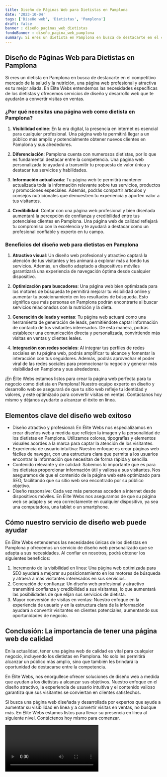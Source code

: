 ```yaml
---
title: Diseño de Páginas Web para Dietistas en Pamplona
date: '2023-10-04'
tags: ['Diseño web', 'Dietistas', 'Pamplona']
draft: false
banner : diseño_paginas_web_dietistas
fondoBanner : diseño_pagina_web_pamplona
summary: Si eres un dietista en Pamplona en busca de destacarte en el competitivo mercado de la salud y la nutrición, una página web profesional y atractiva es tu mejor aliada. En Élite Webs entendemos las necesidades específicas de los dietistas y ofrecemos servicios de diseño y desarrollo web que te ayudarán a convertir visitas en ventas.
---
```


## Diseño de Páginas Web para Dietistas en Pamplona

Si eres un dietista en Pamplona en busca de destacarte en el competitivo mercado de la salud y la nutrición, una página web profesional y atractiva es tu mejor aliada. En Élite Webs entendemos las necesidades específicas de los dietistas y ofrecemos servicios de diseño y desarrollo web que te ayudarán a convertir visitas en ventas.

### ¿Por qué necesitas una página web como dietista en Pamplona?

1. **Visibilidad online**: En la era digital, la presencia en internet es esencial para cualquier profesional. Una página web te permitirá llegar a un público más amplio y potencialmente obtener nuevos clientes en Pamplona y sus alrededores.

2. **Diferenciación**: Pamplona cuenta con numerosos dietistas, por lo que es fundamental destacar entre la competencia. Una página web personalizada te ayudará a transmitir tu propuesta de valor única y destacar tus servicios y habilidades.

3. **Información actualizada**: Tu página web te permitirá mantener actualizada toda la información relevante sobre tus servicios, productos y promociones especiales. Además, podrás compartir artículos y consejos nutricionales que demuestren tu experiencia y aporten valor a tus visitantes.

4. **Credibilidad**: Contar con una página web profesional y bien diseñada aumentará la percepción de confianza y credibilidad entre tus potenciales clientes en Pamplona. Una página web de calidad reflejará tu compromiso con la excelencia y te ayudará a destacar como un profesional confiable y experto en tu campo.

### Beneficios del diseño web para dietistas en Pamplona

1. **Atractivo visual**: Un diseño web profesional y atractivo captará la atención de tus visitantes y les animará a explorar más a fondo tus servicios. Además, un diseño adaptado a dispositivos móviles garantizará una experiencia de navegación óptima desde cualquier dispositivo.

2. **Optimización para buscadores**: Una página web bien optimizada para los motores de búsqueda te permitirá mejorar tu visibilidad online y aumentar tu posicionamiento en los resultados de búsqueda. Esto significa que más personas en Pamplona podrán encontrarte al buscar servicios relacionados con la nutrición y la dieta.

3. **Generación de leads y ventas**: Tu página web actuará como una herramienta de generación de leads, permitiéndote captar información de contacto de tus visitantes interesados. De esta manera, podrás establecer una comunicación directa y personalizada, convirtiendo más visitas en ventas y clientes leales.

4. **Integración con redes sociales**: Al integrar tus perfiles de redes sociales en tu página web, podrás amplificar tu alcance y fomentar la interacción con tus seguidores. Además, podrás aprovechar el poder viral de las redes sociales para promocionar tu negocio y generar más visibilidad en Pamplona y sus alrededores.

¡En Élite Webs estamos listos para crear la página web perfecta para tu negocio como dietista en Pamplona! Nuestro equipo experto en diseño y desarrollo web se asegurará de que tu sitio web refleje tu identidad y valores, y esté optimizado para convertir visitas en ventas. Contáctanos hoy mismo y déjanos ayudarte a alcanzar el éxito en línea.

<GifSeo />

<Cta />

## Elementos clave del diseño web exitoso

- Diseño atractivo y profesional: En Élite Webs nos especializamos en crear diseños web a medida que reflejen la imagen y la personalidad de los dietistas en Pamplona. Utilizamos colores, tipografías y elementos visuales acordes a la marca para captar la atención de los visitantes.
- Experiencia de usuario intuitiva: Nuestro enfoque es crear páginas web fáciles de navegar, con una estructura clara que permita a los usuarios encontrar la información que necesitan de forma rápida y sencilla.
- Contenido relevante y de calidad: Sabemos lo importante que es para los dietistas proporcionar información útil y valiosa a sus visitantes. Nos aseguramos de que el contenido de la página web esté optimizado para SEO, facilitando que su sitio web sea encontrado por su público objetivo.
- Diseño responsive: Cada vez más personas acceden a internet desde dispositivos móviles. En Élite Webs nos aseguramos de que su página web se adapte y se vea correctamente en cualquier dispositivo, ya sea una computadora, una tablet o un smartphone.

## Cómo nuestro servicio de diseño web puede ayudar

En Élite Webs entendemos las necesidades únicas de los dietistas en Pamplona y ofrecemos un servicio de diseño web personalizado que se adapta a sus necesidades. Al confiar en nosotros, podrá obtener los siguientes beneficios:

1. Incremento de la visibilidad en línea: Una página web optimizada para SEO ayudará a mejorar su posicionamiento en los motores de búsqueda y atraerá a más visitantes interesados en sus servicios.
2. Generación de confianza: Un diseño web profesional y atractivo transmitirá confianza y credibilidad a sus visitantes, lo que aumentará las posibilidades de que elijan sus servicios de dietista.
3. Mayor conversión de visitas en ventas: Nuestro enfoque en la experiencia de usuario y en la estructura clara de la información ayudará a convertir visitantes en clientes potenciales, aumentando sus oportunidades de negocio.

## Conclusión: La importancia de tener una página web de calidad

En la actualidad, tener una página web de calidad es vital para cualquier negocio, incluyendo los dietistas en Pamplona. No solo les permitirá alcanzar un público más amplio, sino que también les brindará la oportunidad de destacarse entre la competencia.

En Élite Webs, nos enorgullece ofrecer soluciones de diseño web a medida que ayudan a los dietistas a alcanzar sus objetivos. Nuestro enfoque en el diseño atractivo, la experiencia de usuario intuitiva y el contenido valioso garantiza que sus visitantes se conviertan en clientes satisfechos.

Si busca una página web diseñada y desarrollada por expertos que ayude a aumentar su visibilidad en línea y a convertir visitas en ventas, no busque más. En Élite Webs estamos listos para llevar su presencia en línea al siguiente nivel. Contáctenos hoy mismo para comenzar.

<Video />

<CtaBot job='Dietistas' city='Pamplona'/>

<Gmaps query='Pamplona+españa+maps' />
